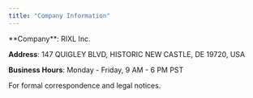 ```yaml
---
title: "Company Information"
---
```


<Card title="Company Information" description="Our business address">
  **Company**: RIXL Inc.

  **Address**: 147 QUIGLEY BLVD, HISTORIC NEW CASTLE, DE 19720, USA

  **Business Hours**: Monday - Friday, 9 AM - 6 PM PST

  For formal correspondence and legal notices.
</Card>
